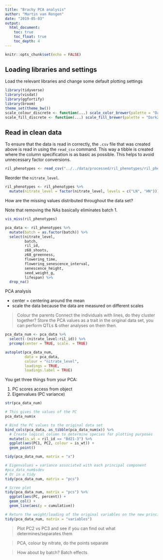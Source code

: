 ```yaml
---
title: "Brachy PCA analysis"
author: "Martin van Rongen"
date: "2019-05-03"
output:
  html_document:
    toc: true
    toc_float: true
    toc_depth: 4
---
```


```r
knitr::opts_chunk$set(echo = FALSE)
```

## Loading libraries and settings

Load the relevant libraries and change some default plotting settings
```r
library(tidyverse)
library(visdat)
library(ggfortify)
library(broom)
theme_set(theme_bw())
scale_colour_discrete <- function(...) scale_color_brewer(palette = "Dark2")
scale_fill_discrete <- function(...) scale_fill_brewer(palette = "Dark2")
```

## Read in clean data

To ensure that the data is read in correctly, the `.csv` file that was created above is read in using the `read_csv` command. This way a tibble is created where the column specification is as basic as possible. This helps to avoid unnecessary factor conversions.

```r
ril_phenotypes <- read_csv("../../data/processed/ril_phenotypes/ril_phenotypic_data.csv")
```

Reorder the `nitrate_level`.

```r
ril_phenotypes <- ril_phenotypes %>%
  mutate(nitrate_level = factor(nitrate_level, levels = c("LN", "HN")))
```

How are the missing values distributed throughout the data set?

Note that removing the NAs basically eliminates batch 1.

```r
vis_miss(ril_phenotypes)
```

```r
pca_data <- ril_phenotypes %>%
  mutate(batch = as.factor(batch)) %>% 
  select(nitrate_level,
         batch,
         ril_id,
         z68_shoots,
         z68_greenness,
         flowering_time,
         flowering_senescence_interval,
         senescence_height,
         seed_weight_g,
         lifespan) %>%
  drop_na()
```

PCA analysis

* center = centering around the mean
* scale the data because the data are measured on different scales

> Colour the parents
> Connect the individuals with lines, do they cluster together?
> Store the PCA values as a trait in the original data set, you can perform QTLs & other analyses on them then.

```r
pca_data_num <- pca_data %>% 
  select(-(nitrate_level:ril_id)) %>% 
  prcomp(center = TRUE, scale. = TRUE)

autoplot(pca_data_num,
         data = pca_data,
         colour = "nitrate_level",
         loadings = TRUE,
         loadings.label = TRUE)
```

You get three things from your PCA:

1. PC scores
access from object
2. Eigenvalues (PC variance)

```r
str(pca_data_num)

# This gives the values of the PC
pca_data_num$x

# Bind the PC values to the original data set
bind_cols(pca_data, as_tibble(pca_data_num$x)) %>%
  # Create logical column to determine species for plotting purposes
  mutate(is_wt = ril_id == "Bd21-3") %>% 
  ggplot(aes(PC1, PC2, colour = is_wt)) +
  geom_point()

tidy(pca_data_num, matrix = "x")

# Eigenvalues = variance associated with each principal component
#pca_data_num$sdev
# Or in a tidy
tidy(pca_data_num, matrix = "pcs")

# Scree plot
tidy(pca_data_num, matrix = "pcs") %>% 
  ggplot(aes(PC, percent)) +
  geom_col() +
  geom_line(aes(y = cumulative))

# Return the weight/loading of the original variables on the new principal components.
tidy(pca_data_num, matrix = "variables")
```

> Plot PC2 vs PC3 and see if you can find out what determines/separates them

> PCA, colour by nitrate, do the points separate

> How about by batch? Batch effects

